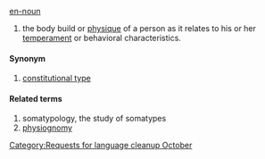 {{nolanguage/box}}
[[Category:Requests for language cleanup October]]
[[en-noun]]

# the body build or [[physique]] of a person as it relates to his or her [[temperament]] or behavioral characteristics.

====Synonym====
# [[constitutional type]]

====Related terms====
# somatypology, the study of somatypes
# [[physiognomy]]